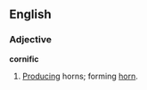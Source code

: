 ==English==

===Adjective===
'''cornific'''

# [[produce|Producing]] horns; forming [[horn]].
{{1913}}
